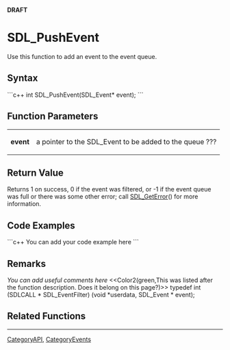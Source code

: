 <!-- pragma section-numbers off -->
<!-- pragma disable-camelcase -->
'''DRAFT'''

= SDL_PushEvent =
Use this function to add an event to the event queue.


== Syntax ==
```c++
int SDL_PushEvent(SDL_Event* event);
```

== Function Parameters ==
{|
|'''event'''
|a pointer to the SDL_Event to be added to the queue ???
|}

== Return Value ==
Returns 1 on success, 0 if the event was filtered, or -1 if the event queue was full or there was some other error; call [[SDL_GetError]]() for more information.

== Code Examples ==
```c++
You can add your code example here
```

== Remarks ==
''You can add useful comments here''
<<Color2(green,This was listed after the function description. Does it belong on this page?)>> typedef int (SDLCALL * SDL_EventFilter) (void *userdata, SDL_Event * event);

== Related Functions ==

----
[[CategoryAPI]], [[CategoryEvents]]
